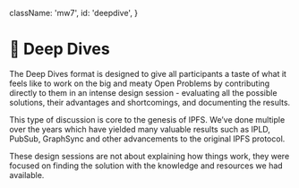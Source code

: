

  className: 'mw7',
  id: 'deepdive',
}

# 🐋 Deep Dives

The Deep Dives format is designed to give all participants a taste of what it feels like to work on the big and meaty Open Problems by contributing directly to them in an intense design session - evaluating all the possible solutions, their advantages and shortcomings, and documenting the results.

This type of discussion is core to the genesis of IPFS. We’ve done multiple over the years which have yielded many valuable results such as IPLD, PubSub, GraphSync and other advancements to the original IPFS protocol.

These design sessions are not about explaining how things work, they were focused on finding the solution with the knowledge and resources we had available.
